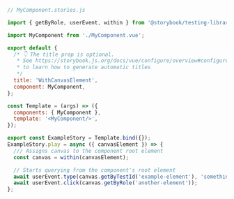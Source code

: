 ```js
// MyComponent.stories.js

import { getByRole, userEvent, within } from '@storybook/testing-library';

import MyComponent from './MyComponent.vue';

export default {
  /* 👇 The title prop is optional.
   * See https://storybook.js.org/docs/vue/configure/overview#configure-story-loading
   * to learn how to generate automatic titles
   */
  title: 'WithCanvasElement',
  component: MyComponent,
};

const Template = (args) => ({
  components: { MyComponent },
  template: '<MyComponent/>',
});

export const ExampleStory = Template.bind({});
ExampleStory.play = async ({ canvasElement }) => {
  /// Assigns canvas to the component root element
  const canvas = within(canvasElement);

  // Starts querying from the component's root element
  await userEvent.type(canvas.getByTestId('example-element'), 'something');
  await userEvent.click(canvas.getByRole('another-element'));
};
```